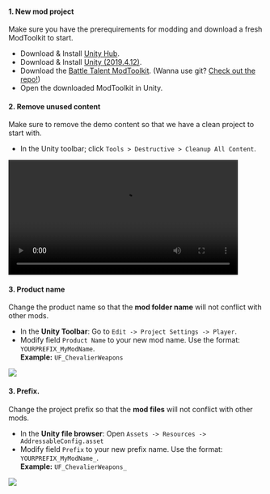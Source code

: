 #### 1. New mod project
Make sure you have the prerequirements for modding and download a fresh ModToolkit to start.

* Download & Install [Unity Hub](https://unity3d.com/get-unity/download).
* Download & Install [Unity (2019.4.12)](https://unity3d.com/unity/whats-new/2019.4.12).
* Download the [Battle Talent ModToolkit](https://github.com/fonzieyang/BTModToolkit/archive/refs/heads/master.zip). (Wanna use git? [Check out the repo!](https://github.com/fonzieyang/BTModToolkit))
* Open the downloaded ModToolkit in Unity.

#### 2. Remove unused content
Make sure to remove the demo content so that we have a clean project to start with.

* In the Unity toolbar; click `Tools > Destructive > Cleanup All Content`.

<video controls width="90%">
  <source src="/static/videos/clear_all_content.mp4"/>
</video>

#### 3. Product name
Change the product name so that the **mod folder name** will not conflict with other mods.

* In the **Unity Toolbar**: Go to `Edit -> Project Settings -> Player`.
* Modify field `Product Name` to your new mod name. Use the format: `YOURPREFIX_MyModName`.
<br/>**Example:** `UF_ChevalierWeapons`

![](./images/build/productname.png)

#### 3. Prefix.
Change the project prefix so that the **mod files** will not conflict with other mods.

* In the **Unity file browser**: Open `Assets -> Resources -> AddressableConfig.asset`
* Modify field `Prefix` to your new prefix name. Use the format: `YOURPREFIX_MyModName_`.
<br/>**Example:** `UF_ChevalierWeapons_`

![](./images/build/addressable.png)
